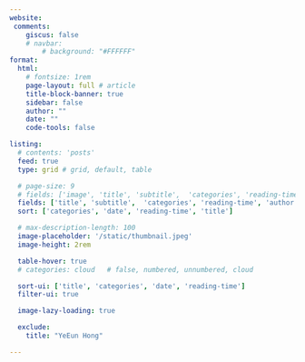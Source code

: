 ```yaml
---
website:
 comments:
    giscus: false
    # navbar:
        # background: "#FFFFFF"
format:
  html:
    # fontsize: 1rem
    page-layout: full # article
    title-block-banner: true
    sidebar: false
    author: ""
    date: ""
    code-tools: false

listing:
  # contents: 'posts'
  feed: true
  type: grid # grid, default, table

  # page-size: 9
  # fields: ['image', 'title', 'subtitle',  'categories', 'reading-time', 'author', 'date',  'filename']
  fields: ['title', 'subtitle',  'categories', 'reading-time', 'author', 'date']
  sort: ['categories', 'date', 'reading-time', 'title']

  # max-description-length: 100
  image-placeholder: '/static/thumbnail.jpeg'
  image-height: 2rem

  table-hover: true
  # categories: cloud   # false, numbered, unnumbered, cloud

  sort-ui: ['title', 'categories', 'date', 'reading-time']
  filter-ui: true

  image-lazy-loading: true

  exclude:
    title: "YeEun Hong"

---
```



